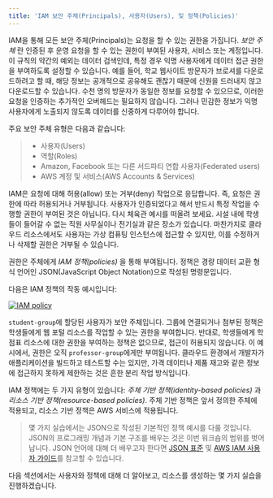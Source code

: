 ```yaml
---
title: 'IAM 보안 주체(Principals), 사용자(Users), 및 정책(Policies)'
---
```


IAM을 통해 모든 보안 주체(Principals)는 요청을 할 수 있는 권한을 가집니다. _보안 주체_ 란 인증된 후 운영 요청을 할 수 있는 권한이 부여된 사용자, 서비스 또는 계정입니다. 이 규칙의 약간의 예외는 데이터 검색인데, 특정 경우 익명 사용자에게 데이터 접근 권한을 부여하도록 설정할 수 있습니다. 예를 들어, 학교 웹사이트 방문자가 브로셔를 다운로드하려고 할 때, 해당 정보는 공개적으로 공유해도 괜찮기 때문에 신원을 드러내지 않고 다운로드할 수 있습니다. 수천 명의 방문자가 동일한 정보를 요청할 수 있으므로, 이러한 요청을 인증하는 추가적인 오버헤드는 필요하지 않습니다. 그러나 민감한 정보가 익명 사용자에게 노출되지 않도록 데이터를 신중하게 다루어야 합니다.

주요 보안 주체 유형은 다음과 같습니다:

> - 사용자(Users)
> - 역할(Roles)
> - Amazon, Facebook 또는 다른 서드파티 연합 사용자(Federated users)
> - AWS 계정 및 서비스(AWS Accounts & Services)

IAM은 요청에 대해 허용(allow) 또는 거부(deny) 작업으로 응답합니다. 즉, 요청은 권한에 따라 허용되거나 거부됩니다. 사용자가 인증되었다고 해서 반드시 특정 작업을 수행할 권한이 부여된 것은 아닙니다. 다시 체육관 예시를 떠올려 보세요. 시설 내에 학생들이 들어갈 수 없는 직원 사무실이나 전기실과 같은 장소가 있습니다. 마찬가지로 클라우드 리소스에서도 사용자는 가상 컴퓨팅 인스턴스에 접근할 수 있지만, 이를 수정하거나 삭제할 권한은 거부될 수 있습니다.

권한은 주체에게 _IAM 정책(policies)_ 을 통해 부여됩니다. 정책은 경량 데이터 교환 형식 언어인 JSON(JavaScript Object Notation)으로 작성된 명령문입니다.

다음은 IAM 정책의 작동 예시입니다:

[![IAM policy](https://static.us-east-1.prod.workshops.aws/public/856f008e-b000-462c-b14e-2b12e35d7697/static/images/iam/iam-policy-at-work.png)](https://static.us-east-1.prod.workshops.aws/public/856f008e-b000-462c-b14e-2b12e35d7697/static/images/iam/iam-policy-at-work.png)


`student-group`에 할당된 사용자가 보안 주체입니다. 그룹에 연결되거나 첨부된 정책은 학생들에게 웹 포털 리소스를 작업할 수 있는 권한을 부여합니다. 반대로, 학생들에게 학점표 리소스에 대한 권한을 부여하는 정책은 없으므로, 접근이 허용되지 않습니다. 이 예시에서, 권한은 오직 `professor-group`에게만 부여됩니다. 클라우드 환경에서 개발자가 애플리케이션을 빌드하고 테스트할 수는 있지만, 가격 데이터나 제품 재고와 같은 정보에 접근하지 못하게 제한하는 것은 흔한 분리 작업 방식입니다.

IAM 정책에는 두 가지 유형이 있습니다: _주체 기반 정책(identity-based policies)_ 과 _리소스 기반 정책(resource-based policies)_. 주체 기반 정책은 앞서 정의한 주체에 적용되고, 리소스 기반 정책은 AWS 서비스에 적용됩니다.


> 몇 가지 실습에서는 JSON으로 작성된 기본적인 정책 예시를 다룰 것입니다. JSON의 프로그래밍 개념과 기본 구조를 배우는 것은 이번 워크숍의 범위를 벗어납니다. JSON 언어에 대해 더 배우고자 한다면 [JSON 표준](https://www.json.org/json-en.html) 및 [AWS IAM 사용자 가이드](https://docs.aws.amazon.com/ko_kr/IAM/latest/UserGuide/introduction.html)를 참고할 수 있습니다.


다음 섹션에서는 사용자와 정책에 대해 더 알아보고, 리소스를 생성하는 몇 가지 실습을 진행하겠습니다.
